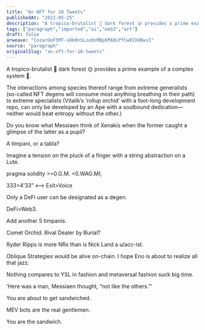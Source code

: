```yaml
---
title: "An NFT for 18 Tweets"
publishedAt: "2022-05-25"
description: "A tropico-brutalist 🌴 dark forest 🌞 provides a prime example of a complex system 🦍.The interactions among species thereof range from extreme gener......"
tags: ["paragraph","imported","ai","web3","art"]
draft: false
arweave: "CozarDoF5MT-sDk0nSLzu9sMBpOPA0LPfCw0IXOBwvI"
source: "paragraph"
originalSlug: "an-nft-for-18-tweets"
---
```


A tropico-brutalist 🌴 dark forest 🌞 provides a prime example of a complex system 🦍.

The interactions among species thereof range from extreme generalists (so-called NFT degens will consume most anything breathing in their path) to extreme specialists (Vitalik’s ‘rollup orchid’ with a foot-long development repo, can only be developed by an Ape with a soulbound dedication—neither would beat entropy without the other.)

Do you know what Messiaen think of Xenakis when the former caught a glimpse of the latter as a pupil?

A timpani, or a tabla?

Imagine a tension on the pluck of a finger with a string abstraction on a Lute.

pragma solidity >=0.G.M. <0.WAG.MI;

333>4’33” <—> Exit>Voice

Only a DeFi user can be designated as a degen.

DeFi>Web3.

Add another 5 timpanis.

Comet Orchid. Rival Dealer by Burial?

Ryder Ripps is more NRx than is Nick Land a u/acc-ist.

Oblique Strategies would be alive on-chain. I hope Eno is about to realize all that jazz.

Nothing compares to YSL in fashion and metaversal fashion suck big time.

‘Here was a man, Messiaen thought, “not like the others.”’

You are about to get sandwiched.

MEV bots are the real gentlemen.

You are the sandwich.